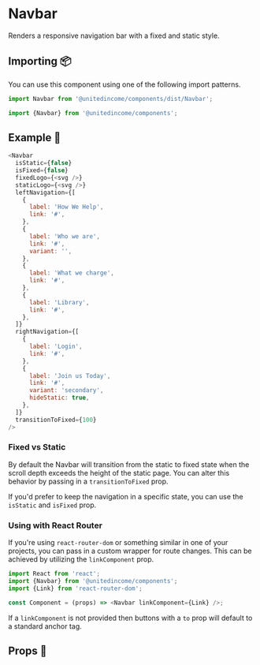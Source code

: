 
# Navbar

Renders a responsive navigation bar with a fixed and static style.

## Importing 📦

You can use this component using one of the following import patterns.

```javascript
import Navbar from '@unitedincome/components/dist/Navbar';
```

```javascript
import {Navbar} from '@unitedincome/components';
```

## Example 🚀

```javascript
<Navbar
  isStatic={false}
  isFixed={false}
  fixedLogo={<svg />}
  staticLogo={<svg />}
  leftNavigation={[
    {
      label: 'How We Help',
      link: '#',
    },
    {
      label: 'Who we are',
      link: '#',
      variant: '',
    },
    {
      label: 'What we charge',
      link: '#',
    },
    {
      label: 'Library',
      link: '#',
    },
  ]}
  rightNavigation={[
    {
      label: 'Login',
      link: '#',
    },
    {
      label: 'Join us Today',
      link: '#',
      variant: 'secondary',
      hideStatic: true,
    },
  ]}
  transitionToFixed={100}
/>
```

### Fixed vs Static

By default the Navbar will transition from the static to fixed state when the scroll depth exceeds the height of the static page. You can alter this behavior by passing in a `transitionToFixed` prop.

If you'd prefer to keep the navigation in a specific state, you can use the `isStatic` and `isFixed` prop.

### Using with React Router

If you're using `react-router-dom` or something similar in one of your projects, you can pass in a custom wrapper for route changes. This can be achieved by utilizing the `linkComponent` prop.

```javascript
import React from 'react';
import {Navbar} from '@unitedincome/components';
import {Link} from 'react-router-dom';

const Component = (props) => <Navbar linkComponent={Link} />;
```

If a `linkComponent` is not provided then buttons with a `to` prop will default to a standard anchor tag.

## Props 🔧

<Props of={Navbar} />
